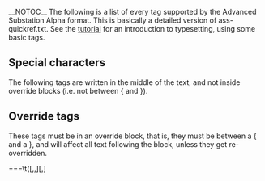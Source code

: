 __NOTOC__
The following is a list of every tag supported by the Advanced Substation Alpha format. This is basically a detailed version of ass-quickref.txt. See the [[Typesetting Tutorial|tutorial]] for an introduction to typesetting, using some basic tags.

==Special characters==
The following tags are written in the middle of the text, and not inside override blocks (i.e. not between { and }).

{{TagDefBox|name=Soft line break
|usage=\n|desc=
Insert a forced line break, but only when in wrapping mode 2. (See [[#Wrap style|the \q tag]].) Note that this is a lowercase n.

In all other wrapping modes, this is replaced by a regular space.}}

{{TagDefBox|name=Hard line break
|usage=\N|desc=
Insert a forced line break, regardless of wrapping mode. Note that this is an uppercase N.}}

{{TagDefBox|name=Hard space
|usage=\h|desc=
Insert a non-breaking "hard" space. The line will never break automatically right before or after a hard space, and hard spaces are not folded when they appear at the start or end of a displayed line.}}

==Override tags==
These tags must be in an override block, that is, they must be between a { and a }, and will affect all text following the block, unless they get re-overridden.

{{TagDefBox|name=Italics
|usage=\i1<br>\i0|desc=
Switch ''italics'' text on or off. Use <code>\i1</code> to enable italics for the following text and <code>\i0</code> to disable italics again.}}

{{TagDefBox|name=Bold
|usage=\b1<br>\b0<br>\b<i><weight></i>|desc=
Switch '''boldface''' text on or off. Use <code>\b1</code> to enable boldface for the following text and <code>\b0</code> to disable boldface again.

The <code>\b<i><weight></i></code> form allows you to specify an explicit weight to use. Note that most fonts only support one or two weights so you rarely need to use this. Font weights are multiples of 100, such that 100 is the lowest, 400 is "normal", 700 is "bold" and 900 is the heaviest.}}

{{TagDefBox|name=Underline
|usage=\u1<br>\u0|desc=
Switch <u>underlined</u> text on or off. Use <code>\u1</code> to enable underlining for the following text and <code>\u0</code> to disable underlining again.}}

{{TagDefBox|name=Strikeout
|usage=\s1<br>\s0|desc=
Switch <s>striked out</s> text on or off. Use <code>\s1</code> to enable strikeout for the following text and <code>\s0</code> to disable strikeout again.}}

{{TagDefBox|name=Border size
|usage=\bord<i><size></i>|desc=
Change the width of the border around the text. Set the size to 0 (zero) to disable the border entirely.

If "scale border and shadow" (see [[Properties|script properties]]) is enabled, the value is given in script resolution pixels, otherwise it is given in video resolution pixels (which means the border thickness will vary depending on the resolution of the video on which the subtitles are rendered.)

The value is not limited to whole integer pixels, it can have decimal places.

{{Examplebox|<pre>\bord0</pre>
Disable border entirely.}}
{{Examplebox|<pre>bord3.7</pre>
Set the border width to 3.7 pixels}}
}}

{{TagDefBox|name=Border size (extended)
|usage=\xbord<i><size></i><br>\ybord<i><size></i>|desc=
:''These tags are only available in VSFilter 2.39 and later, and might not be safe for softsubbing.''

Use the <code>\xbord</code> <code>\ybord</code> tags to set the border size in X and Y direction separately. This can be useful for correcting the border size for anamorphic rendering of subtitles.

Note that if you use <code>\bord</code> after <code>\xbord</code> or <code>\ybord</code> on a line, it will override both of them.

You can set the border width to 0 (zero) in one of the directions to entirely disable border in that direction.}}

{{TagDefBox|name=Shadow distance
|usage=\shad<i><depth></i>|desc=
Set the distance from the text to position the shadow. Set the depth to 0 (zero) to disable shadow entirely. Works similar to [[#Border size|\bord]].

The shadow distance can not be negative with this tag.}}

{{TagDefBox|name=Shadow distance (extended)
|usage=\xshad<i><depth></i><br>\yshad<i><depth></i>|desc=
:''These tags are only available in VSFilter 2.39 and later, and might not be safe for softsubbing.''

Set the distance from the text to position the shadow at, with X and Y position set separately. Shadow is only disabled if both X and Y distance is 0.

Note that you can set the distance negative with these tags to position the shadow to the top or left of the text.}}

{{TagDefBox|name=Blur edges
|usage=\be0<br>\be1<br>\be<i><strength></i>|desc=
:''The <code>\be<i><strength></i></code> version is only available in VSFilter 2.39 and later and might not be safe for softsubbing.''

Enable or disable a subtle softening-effect for the edges of the text. The effect isn't always very visible, but it can in some cases make the text look better. It is usually more visible at smaller text sizes.

Be aware that this tag blurs the ''edges'' of the text, not everything. This means that if the text has a border (set with [[#Border width|\bord]]) the border will be blurred, but if there is no border, the main text will be blurred instead.

In the extended version, ''strength'' is the number of times to apply the regular effect. Note that at high values the effect de-generates into nothingness, and generally isn't very useful. The ''strength'' must be an integer number.}}

{{TagDefBox|name=Blur edges (gaussian kernel)
|usage=\blur<i><strength></i>|desc=
:''This tag is only available in VSFilter 2.39 and later, and might not be safe for softsubbing.''

In general, this has the same function as the [[#Blur edges|\be]] tag, but uses a more advanced algorithm that looks better at high strengths. Unlike <code>\be</code>, the ''strength'' can be non-integer here. Set ''strength'' to 0 (zero) to disable the effect. Be careful, setting ''strength'' too high can take a lot of CPU time to render.

Be aware that this tag blurs the ''edges'' of the text, not everything. This means that if the text has a border (set with [[#Border width|\bord]]) the border will be blurred, but if there is no border, the main text will be blurred instead.}}

{{TagDefBox|name=Font name
|usage=\fn<i><name></i>|desc=
Set the font face to use for the following text. There should be no space between <code>\fn</code> and the font name, and you should not put parentheses or similar around the font name either.

{{Examplebox|<pre>\fnArial</pre>
The text following this tag will be in Arial font.}}
{{Examplebox|<pre>\fnTimes New Roman</pre>
The text following this tag will be in Times New Roman font.}}
}}

{{TagDefBox|name=Font size
|usage=\fs<i><size></i>|desc=
Set the size of the font. The size specified is the height in script pixels, so at font size 40 one line of text is 40 pixels tall.

You can only specify integer font sizes.

{{Examplebox|<pre>\fs10</pre>
The following text will use a size 10 font.}}
}}

{{TagDefBox|name=Font scale
|usage=\fscx<i><scale></i><br>\fscy<i><scale></i>|desc=
Adjust the size of the text in X (<code>\fscx</code> or Y (<code>\fscy</code>) direction. The ''scale'' given is in percent, so 100 means "original size".

This is not the same as setting the font size, as setting the size is subject to [http://en.wikipedia.org/wiki/Font_hinting font hinting] while scaling the text modifies the text shape after hinting.

These tags also affect [[#Vector drawings|vector drawings]].

You can use font scaling to correct for anamorphic rendering and to specify text size more precisely than with [[#Font size|\fs]].

{{Examplebox|<pre>\fscx150</pre>
Make the text 50% wider than normal.}}
{{Examplebox|<pre>\fscy50</pre>
Make the text half height.}}
{{Examplebox|<pre>\fscx200\fscy200</pre>
Make the text double size.}}
}}

{{TagDefBox|name=Letter spacing
|usage=\fsp<i><spacing></i>|desc=
Changes the spacing between the individual letters in the text. You can use this to spread the text more out visually. The ''spacing'' is given in script resolution pixels.}}

{{TagDefBox|name=Text rotation
|usage=\frx<i><amount></i><br>\fry<i><amount></i><br>\frz<i><amount></i><br>\fr<i><amount></i>|desc=
Rotates the text along the X, Y or Z axis. The <code>\fr</code> tag is a shortcut for <code>\frz</code>.

* The '''X axis''' runs horizontally on the screen. Rotating on it (with positive values) causes an effect where the top of the text moves farther "into" the screen while the bottom moves "out" of the screen.
* The '''Y axis''' runs vertically on the screen. Rotating on it (with positive values) causes the text to rotate so that the left moves "outside" the screen, when the right moves "into" the screen.
* The '''Z'''axis runs perpendicular to the screen. Rotating on it (with positive values) causes the text to rotate in 2D, counterclockwise (as standard for degrees).

The rotation ''amount'' is given in mathematical degrees, such that 360 degrees is a full rotation, and rotating any multiple of 360 is the same as not rotating. It is legal to specify negative rotation amounts, as well as amounts larger than 360 degrees.

The rotation is performed around the subtitle line origin point, this is described with the [[#Rotation origin|\org]] tag.

These tags also affect [[#Vector drawings|vector drawings]].

{{Examplebox|<pre>\frx45</pre>
Rotate the text 45 degrees on the X axis.}}
{{Examplebox|<pre>\fry-45</pre>
Rotate the text 45 degrees in opposite direction on the Y axis.}}
{{Examplebox|<pre>\frz180</pre>
Rotate the text 180 degrees on the Z axis, making it upside-down.}}
{{Examplebox|The following two rotations produce the same result:
<pre>\frz-30
\frz330</pre>
This is because 330 degrees is 30 degrees less than a full rotation of 360 degrees.}}
{{Examplebox|<pre>\t(\frz3600)</pre>
Perform an animation where the text performs 10 full revolutions on the Z axis. Also see the [[#Animated transform|\t]] tag.}}
{{Examplebox|The following screenshots illustrate the effect of rotating on the different axes:<br>
[[Image:fr_sample01.jpg]]<br>[[Image:fr_sample02.jpg]]<br>[[Image:fr_sample03.jpg]]}}
}}

{{TagDefBox|name=Text shearing
|usage=\fax<i><factor></i><br>\fay<i><factor></i>|desc=
:''These tags are only available in VSFilter 2.39 and later, and might not be safe for softsubbing.''

Perform a shearing (perspective distortion) transformation of the text. A ''factor'' of 0 (zero) means no distortion.

Usually ''factor'' will be a small number, not larger than 2 as that creates a very strong distortion.

Shearing is performed after rotation, on the rotated coordinates. The coordinate system used for shearing is not affected by the [[#Rotation origin|rotation origin]].

{{todo|We need a screenshot illustrating the effect.}}
}}

{{TagDefBox|name=Font encoding
|usage=\fe<i><id></i>|desc=
Set the Windows font encoding used to select the font mapping table used to translate Unicode codepoints to glyph indices in the font. For some fonts without a Unicode mapping table this might be required to get text in certain languages to work. For fonts that do have a Unicode mapping table, it might be used to pick regional variations, such as picking the correct glyph for a Han ideogram that is different in Simplified Chinese, Traditional Chinese, Japanese and Korean.

Some common font encoding ID's are:

* 0 - ANSI, Windows CP-1252 for Western-European languages.
* 1 - Default, depends on the configuration of the user's system, but also allows the font sub-system to dynamically pick a different mapping table in some circumstances.
{{todo|Is that really correct?}}
* 2 - Symbol, codepoints in the 0-255 range are translated to per-font defined symbol glyphs, this is used for fonts such as Wingdings.
* 128 - Shift-JIS, used for Japanese.
* 129 and 130, respectively Hangeul and Johab, two encoding schemes for Korean.
* 134 - GB2312, used for Simplified Chinese.
* 136 - BIG5, used for Traditional Chinese.
* 162 - Turkish.
* 163 - Vietnamese.
* 177 - Hebrew.
* 178 - Arabic.

A more complete list can be seen the [[Styles#The style editor|style editor]] dialog box.

In ASS files stored in non-Unicode encodings, this tag also affects what codepage the text following it should be interpreted in. Aegisub doesn't support this use and some renderers might not support it either, it is recommended you do not rely on this and instead always store your files in a Unicode encoding. (Aegisub stores files in Unicode UTF-8 by default.}}

{{TagDefBox|name=Set color
|usage=\c&H<i><bb><gg><rr></i>&<br>\1c&H<i><bb><gg><rr></i>&<br>\2c&H<i><bb><gg><rr></i>&<br>\3c&H<i><bb><gg><rr></i>&<br>\4c&H<i><bb><gg><rr></i>&|desc=
Set the color of the following text. The <code>\c</code> tag is an abbreviation of <code>\1c</code>.

* <code>\1c</code> sets the primary fill color.
* <code>\2c</code> sets the secondary fill color, this is only used for pre-highlight in standard karaoke.
* <code>\3c</code> sets the border color.
* <code>\4c</code> sets the shadow color.

The color codes are given in [http://en.wikipedia.org/wiki/Hexadecimal hexadecimal] in Blue Green Red order. Note that this is the opposite order of eg. HTML color codes. Color codes must always start with <code>&H</code> and end with <code>&</code>.

The Pick Color toolbar buttons [[Image:pick-color-toolbar-buttons.png]] can assist in picking colors and entering the color codes.
}}

{{TagDefBox|name=Set alpha
|usage=\alpha&H<i><aa></i><br>\1a&H<i><aa></i><br>\2a&H<i><aa></i><br>\3a&H<i><aa></i><br>\4a&H<i><aa></i>|desc=
Set the alpha (transparency) of the text.

* <code>\alpha</code> sets the alpha of all components at once.
* <code>\1a</code> sets the primary fill alpha.
* <code>\2a</code> sets the secondary fill alpha, this is only used for pre-highlight in standard karaoke.
* <code>\3a</code> sets the border alpha.
* <code>\4a</code> sets the shadow alpha.

An alpha of 00 (zero) means opaque/fully visible, and an alpha of FF (ie. 255 in decimal) is fully transparent/invisible.

{{Examplebox|<pre>\alpha&H80&</pre>
Set the alpha of all components to hexadecimal 80, decimal 128, making the text 50% transparent in general.}}
{{Examplebox|<pre>\1a&HFF&</pre>
Set the primary fill alpha to hexadecimal FF, decimal 255, making it invisible and effectively leaving only the border and shadow.}}
}}

{{TagDefBox|name=Line alignment
|usage=\an<i><pos></i>|desc=
Specify the alignment of the line. The alignment specifies the position of the line when no [[#Set position|position override]] or [[#Movement|movement]] is in effect, and otherwise specifies the anchor point of positioning.

The <code>\an</code> tag uses "numpad" values for the ''pos'', ie. the alignment values correspond to the positions of the digits on the numeric keypad on a regular keyboard:

* 1: Bottom left
* 2: Bottom center
* 3: Bottom right
* 4: Middle left
* 5: Middle center
* 6: Middle right
* 7: Top left
* 8: Top center
* 9: Top right
}}

{{TagDefBox|name=Line alignment (legacy)
|usage=\a<i><pos></i>|desc=
Specify the alignment of the line using legacy alignment codes from SubStation Alpha.

Calculate ''pos'' as follows: Use 1 for left-alignment, 2 for center alignment and 3 for right-alignment. If you want sub-titles you're done. To get top-titles, add 4 to the number, to get mid-titles add 8 to the number:

* 1: Bottom left
* 2: Bottom center
* 3: Bottom right
* 5: Top left
* 6: Top center
* 7: Top right
* 9: Middle left
* 10: Middle center
* 11: Middle right
}}

{{TagDefBox|name=Karaoke effect
|usage=\k<i><duration></i><br>\K<i><duration></i><br>\kf<i><duration></i><br>\ko<i><duration></i>|desc=
:''Please note that these tags alone only create some very specific effects and all other effects are created with a combination of multiple different tags.''

The <code>\k</code> family of tags mark up subtitles for karaoke effects by specifying the duration of each syllable. You place a <code>\k</code> tag before each syllable in the line.

The ''duration'' is given in centiseconds, ie. a ''duration'' of 100 is equivalent to 1 second. You generally don't enter <code>\k</code> tags manually but rather use karaoke timing tools such as [[Tutorials#Karaoke Timing|Aegisub's karaoke mode]].

The different <code>\k</code> tags create various effects:

* <code>\k</code>: Before highlight, the syllable is filled with the secondary color and alpha. When the syllable starts, the fill is instantly changed to use primary color and alpha.
* <code>\K</code> and <code>\kf</code>: These two are identical. Note that <code>\K</code> is an uppercase K and is different from lowercase <code>\k</code>. The syllable fill starts out secondary color, when the syllable starts, the fill changes from secondary to primary with a sweep from left to right, so the sweep ends when the syllable time is over.
* <code>\ko</code>: Similar to <code>\k</code>, except that before highlight, the border/outline of the syllable is removed, and appears instantly when the syllable starts.

''Note: There is an additional karaoke tag, <code>\kt</code>, which is very different from the other ones. Aegisub does not support that tag and so it is not documented.''
}}

{{TagDefBox|name=Wrap style
|usage=\q<i><style></i>|desc=
Determine how line breaking is applied to the subtitle line. The following ''style''s are available:

* 0: Smart wrapping, make each line approximately equally long, but top line wider when equal width is impossible. Only <code>\N</code> forces line breaks.
* 1: End-of-line wrapping, fill as much text in a line as possible, then break to next line. Only <code>\N</code> forces line breaks.
* 2: No word wrapping, wide lines will extend beyound the edges of the screen. Both <code>\n</code> and <code>\N</code> force line breaks.
* 3: Smart wrapping, similar to style 0, but bottom lines are made wider.
}}

{{TagDefBox|name=Reset style
|usage=\r<br>\r<i><style></i>|desc=
Reset the style. This cancels all style overrides in effect, including [[#Animated transform|animations]], for all following text.

The first form that does not specify a ''style'' will reset to the style defined for the entire line, while the second form, that specifies the name of a ''style'', will reset the style to that specific style.

{{Examplebox|<pre>-Hey\N{\rAlternate}-Huh?\N{\r}-Who are you?</pre>
Assuming the current line style is "Default", this has first "Hey" in the Default style, then follows on next line "Huh?" in the style "Alternate", and on the third line the style is reset to "Default" for the "Who are you?" text.}}
}}

{{TagDefBox|name=Set position
|usage=\pos(<i><X></i>,<i><Y></i>)|desc=
Set the position of the line. The ''X'' and ''Y'' coordinates must be integers and are given in the script resolution coordinate system. The meaning of ''X'' and ''Y'' changes slightly depending on [[#Line alignment|alignment]].

:''In VSFilter 2.39 and later, you can use non-integer numbers for coordinates. Note that this might not be safe for softsubbing.''

The alignment of the subtitle line is used as anchor point for the position, eg. when you have a line with alignment top-left, the top-left corner of the subtitle is placed at the coordinates given to <code>\pos</code>, and for bottom-center alignment, the bottom center of the subtitle is placed at the coordinates given.

{{Examplebox|The following screenshots illustrate the way alignment affects positioning. The green cross marks the point (320,240) on the video.<br>
[[Image:pos_sample01.jpg]]<br>[[Image:pos_sample02.jpg]]<br>[[Image:pos_sample03.jpg]]}}
}}

{{TagDefBox|name=Movement
|usage=\move(<i><x1></i>,<i><y1></i>,<i><x2></i>,<i><y2></i>)<br>\move(<i><x1></i>,<i><y1></i>,<i><x2></i>,<i><y2></i>,<i><t1></i>,<i><t2></i>)|desc=
The <code>\move</code> tag works similar to [[#Set position|<code>\pos</code>]] in that it positions the subtitle line, the difference is that <code>\move</code> makes the subtitle move.

The two versions of <code>\move</code> differ in that one makes the movement occur over the entire duration of the subtitle, while on the other you specify the time over which the movement occurs.

The coordinates ''x1'', ''y1'', ''x2'' and ''y2'' are given in the script resolution coordinate system, like <code>\pos</code>. The subtitle starts out at point (''x1'',''y1'') and moves with constant speed so it ends up at (''x2'',''y2''). [[#Line alignment|Alignment]] influences movement coordinates the same way as it influences <code>\pos</code> coordinates.

:''In VSFilter 2.39 and later, you can use non-integer numbers for the X and Y coordinates. Note that this might not be safe for softsubbing.''

In the second version, the times ''t1'' and ''t2'' are given in milliseconds, ie. one thousandth of a second, and are relative to the start time of the subtitle. For example, a ''t1'' value of 1500 means that the movement begins 1.5 seconds (one and a half second) after the line has appeared on screen. When you specify times for the movement, the position of the subtitle is as follows:

# Before ''t1'', the subtitle is stationary at point (''x1'',''y1'').
# Between ''t1'' and ''t2'', the subtitle moves with constant speed from (''x1'',''y1'') to (''x2'',''y2'').
# After ''t2'' the subtitle is stationary at point (''x2'',''y2'').

Note that it is legal to have ''t1'' and ''t2'' specify times greater than the duration of the line, but it might not be very useful to do so. Specifying both ''t1'' and ''t2'' as 0 (zero) is the same as using the first version of <code>\move</code>, ie. the movement will occur from the start time of the line to the end time of the line.

There are some things '''<code>\move</code> can not do''':
* Non-constant-speed movement is not possible. The movement can not, for example, start out slow and end fast.
* There can only be one positioning or movement tag in a line. Putting both a <code>\pos</code> and a <code>\move</code> tag in a line will not work. It will also not work to put two or more <code>\move</code> tags in a single line.
If you need to do do any of those two you will need to split the movement into segments that are done on separate subtitle lines. (How to do this is outside the scope of this page.)

{{Examplebox|<pre>\move(100,150,300,350)</pre>
When the line appears on screen, the subtitle is at (100,150). While the subtitle is displayed, it moves at constant speed such that it will arrive at point (300,350) at the same time it disappears.}}
{{Examplebox|<pre>\move(100,150,300,350,500,1500)</pre>
The line appears at (100,150). After the line has been displayed for half a second (500 milliseconds) it begins moving towards (300,350) such that it will arrive at the point a second and a half (1500 milliseconds) after the line first appeared on screen.}}
}}

{{TagDefBox|name=Rotation origin
|usage=\org(<i><X></i>,<i><Y></i>)|desc=
Set the origin point used for [[#Text rotation|rotation]]. This affects all rotations of the line. The ''X'' and ''Y'' coordinates are given in integer script resolution pixels.

When there is no <code>\org</code> tag in a line, the rotation origin is implicitly the same as the [[#Set position|position anchor point]]. This means that the rotation origin will move if the line moves and there is no origin set with <code>\org</code>. Note that you can ''not'' animate the <code>\org</code> tag, you are limited to a fixed origin if you use it.

If the rotation origin is placed on the vanishing point in a 3D scene, 3D rotations of subtitle line will produce the correct perspective to match the scene.

There can be at most one <code>\org</code> tag in a single line, if you put more than one in a single line, only the first is used.

{{Examplebox|<pre>\org(320,240)</pre>
Fix the rotation origin at point (320,240).}}
{{Examplebox|<pre>\org(10000,0)</pre>
Placing the rotation origin at a far away point allows you to use slight <code>\frz</code> rotations to produce "jumping" effects; the text will move up or down without seeming to rotate.}}
}}

{{TagDefBox|name=Fade
|usage=\fad(<i><fadein></i>,<i><fadeout></i>)|desc=
Produce a fade-in and fade-out effect. The ''fadein'' and ''fadeout'' times are given in milliseconds, ie. 1000 means one second. You can specify ''fadein'' or ''fadeout'' as 0 (zero) to not have any fade effect on that end.

Adding a fade effect does not extend the duration of the line, rather the start or end of the line's display time is used for the fade effect. For this reason, you should be careful that ''fadein''+''fadeout'' is not greater than the duration of the line. For example, for a line displayed for 4 seconds, the sum of ''fadein''+''fadeout'' should not be greater than 4000.

{{Examplebox|<pre>\fad(1200,250)</pre>
Fade in the line in the first 1.2 seconds it is to be displayed, and fade it out for the last one quarter second it is displayed.}}
}}

{{TagDefBox|name=Fade (complex)
|usage=\fade(<i><a1></i>,<i><a2></i>,<i><a3></i>,<i><t1></i>,<i><t2></i>,<i><t3></i>,<i><t4></i>)|desc=
Perform a five-part fade using three alpha values ''a1'', ''a2'' and ''a3'' and four times ''t1'', ''t2'', ''t3'' and ''t4''.

The alpha values are given in ''decimal'' and are between 0 and 255, with 0 being fully visible and 255 being invisible. The time values are given in milliseconds after the start of the line. All seven parameters are required. (For most common fade effects the <code>[[#Fade|\fad]]</code> tag works fine.)

* Before ''t1'', the line has alpha ''a1''.
* Between ''t1'' and ''t2'' the line fades from alpha ''a1'' to alpha ''a2''.
* Between ''t2'' and ''t3'' the line has alpha ''a2'' constantly.
* Between ''t3'' and ''t4'' the line fades from alpha ''a2'' to alpha ''a3''.
* After ''t4'' the line has alpha ''a3''.

{{Examplebox|<pre>\fade(255,32,224,0,500,2000,2200)</pre>
Starts invisible, fades to almost totally opaque, then fades to almost totally invisible. First fade starts when the line starts and lasts 500 milliseconds. Second fade starts 1500 milliseconds later, and lasts 200 milliseconds.}}
}}

===\t([<t1>,<t2>,][<accel>,]<style modifiers>) - Transform===
This is perhaps the most powerful override tag available. It does nothing by itself; instead, it animates (transforms) other tags. The animation will start at t1 milliseconds and end at t2 milliseconds, in much the same way as [[#\move(<x1>,<y1>,<x2>,<y2>%5b,<t1>,<t2>%5d) - Move|\move]]. If either of those parameters are omitted or zero, then start and end of the line respectively are assumed, as with \move.

The optional acceleration parameter allows the transformation to be non-linear. Think of it as the exponent on a x^n. Acceleration = 1 is linear. Acceleration between 0 and 1 starts fast and ends slow. Acceleration larger than 1 starts slower and ends fast.

The following tags are supported by \t:
*\c
*\1-4c
*\alpha
*\1-4a
*\fs
*\fr
*\frx
*\fry
*\frz
*\fscx
*\fscy
*\fsp
*\bord
*\shad
*\clip (rectangle version only).
In VSFilter '''2.39 or later''' the following tags are also supported by \t, in addition to the ones listed above:
*\be
*\blur
*\fax
*\fay
*\xbord
*\ybord
*\xshad
*\yshad
*\iclip (rectangle version only)

e.g.:
 {\c&H0000FF&\t(\c&HFF0000)}Hello!
(Starts text at a red colour and fades it to blue)
 {\an5\t(0,5000,\frz3600)}Woo!
(Makes the text rotate 10 times, counterclockwise, lasting for 5 seconds)
 {\an5\t(0,5000,0.5,\frz3600)}Woo!
(Same as before, but it will start fast and slow down, still doing the 10 rotations in 5 seconds)
 {\an5\fscx0\fscy0\t(0,500,\fscx100\fscy100)}
(Text starts at zero size, ie. invisible, then grows to 100% size in both X and Y direction.)

===\[i]clip(<x1>,<y1>,<x2>,<y2>) - Set clipping rectangle===
This sets the clipping rectangle of the text, so that it will ''only'' be drawn ''inside'' this rectangle. For example, if you had a resolution of 640x480 and set \clip(0,0,320,240), then text would only be drawn on top-left quadrant - anything outside it would be "clipped" and would be invisible. This tag is useful for when some object moves in front of text: you can use [[#\t(%5b<t1>,<t2>,%5d%5b<accel>,%5d<style modifiers>) - Transform|\t]] to animate the "window" where the text is visible.
e.g.:
 \clip(0,0,320,240)
(Areas of text will only be drawn if they are on top-left quadrant)
 \clip(100,300,540,480)
(Areas of text will only be drawn if they are on center-bottom)

Sample screenshot (with \clip(0,0,704,245) on a 704x480 video):

[[Image:clip_sample01.jpg]]

In VSFilter '''2.39 or later''' the variation \iclip is also available. It works the same way as the regular \clip() tag, except that the region you specify is hidden and everything else is shown; it's the opposite effect of \clip().

'''Note:''' If you use \iclip() anywhere in a line, all \clip tags in that line will also be treated as \iclip() tags, even if a \clip() tag comes before the first iclip() tag.

===\[i]clip([<scale>,]<drawings>) - Set clipping vector===
Same as before, but it uses drawing vectors instead of a rectangle. See the drawing section below for more information. Note that, unlike the previous tag, this may ''not'' be animated with [[#\t(%5b<t1>,<t2>,%5d%5b<accel>,%5d<style modifiers>) - Transform|\t]]. The optional scale argument is equivalent to the value passed to [[#\p<0/1/..> - Toggle drawing mode|\p]] on the drawing tag. On an unrelated note, this tag makes me wonder if Gabest was actively trying to prevent other people from writing ASS parsers by creating an overloaded tag.
e.g.:
 \clip(1,m 50 0 b 100 0 100 100 50 100 b 0 100 0 0 50 0)
(Limits clip to pseudo-circle defined)

In VSFilter '''2.39 or later''' the variation \iclip is also available. It works the same way as the regular \clip() tag, except that the region you specify is hidden and everything else is shown; it's the opposite effect of \clip().

'''Note:''' If you use \iclip() anywhere in a line, all \clip tags in that line will also be treated as \iclip() tags, even if a \clip() tag comes before the first iclip() tag.

'''Note:''' VSFilter 2.37 has known bugs with vector clipping. It is suggested you upgrade to 2.39 or later.

==Drawing tags==
Advanced Substation Alpha also supports some advanced drawing tags that allow you to draw with vectorial graphics. Certain familiarity with vectors and splines will make the understanding of this much simpler.

===\p<0/1/..> - Toggle drawing mode===
Setting this tag to 1 or above enables drawing mode. Text after this override block will then be interpreted as drawing instructions, and not as actually visible text. Setting this to zero disables drawing mode, restoring normal behavior. When turning on, the value might be any integer larger than zero, and will be interpreted as the scale, in 2^(value-1) mode. This is done to allow sub-pixel accuracy.
e.g.:
 \p1
(Enables drawing with normal coordinates)
 \p0
(Disables drawing)
 \p2
(Enables drawing, and resolution is doubled. So drawing to 200,200 will actually draw to 100,100)
 \p4
(Enables drawing, and resolution is 8x larger (2^(4-1)). So drawing to 400,400 will actually draw to 50,50)

===\pbo<y> - Baseline offset===
Defines baseline offset for drawing. This is basically an Y offset to all coordinates.
e.g.:
 \pbo-50
(Draws everything 50 pixels above specified)
 \pbo100
(Draws everything 100 pixels below specified)

==Drawing commands==
These commands should appear either in a \clip tag (vectorial overload) or between \p# and \p0, outside override blocks.
For example (taken straight from the ASS specs):
*Square:
 {\p1}m 0 0 l 100 0 100 100 0 100{\p0}
*Rounded square:
 {\p1}m 0 0 s 100 0 100 100 0 100 c{\p0}
:(c equals to "p 0 0 100 0 100 100" in this case)
*Circle (almost):
 {\p1}m 50 0 b 100 0 100 100 50 100 b 0 100 0 0 50 0{\p0}
:(note that the 2nd 'b' is optional here)

Drawing commands use the primary color for fill and outline color for borders. They also display shadow. The idea of drawing vectors is that there is an invisible "cursor" (think of it as the mouse pointer in a drawing program, or as a pen moving through the image) on the video frame, and you tell it to move to other positions. As it moves, it draws on the area behind it, and when you close the line formed, it fills it with the primary color.

===m <x> <y> - Move===
Moves the cursor to x,y. If you have an unclosed shape, it will automatically be closed, as the program assumes that you are now drawing a new, independent shape. All drawing routines must start with this command.

===n <x> <y> - Move (no closing)===
Moves the cursor to x,y, without closing the current shape.

===l <x> <y> - Line===
Draws a line from the current cursor position to x,y, and moves the cursor there afterwards.

===b <x1> <y1> <x2> <y2> <x3> <y3> - Cubic Bézier curve===
Draws a cubic (3rd degree) Bézier curve to point 3, using 1 and 2 as the control points. Check the [http://en.wikipedia.org/wiki/B%C3%A9zier_curve article on Wikipedia] for more information about Bézier curves. In this picture taken from that article, P0 is the cursor position, P1 is x1,y1, P2 is x2,y2 and P3 is x3,y3:<br>
[[Image:Bezier.png]]<br>
Note that the curve begins at P0, heads towards P1, then arrives at P3 coming from P2's direction.

===s <x1> <y1> <x2> <y2> <x3> <y3> .. <xN> <yN> - Cubic b-spline===
Draws a cubic (3rd degree) uniform b-spline to point N. This must contain at least 3 coordinates (and is, in that case, the same as b). This basically lets you chain several cubic Bézier curves together. Check this other article on Wikipedia for more information.

===p <x> <y> - Extend b-spline===
Extends the b-spline to x,y. This is essentially the same as adding another pair of coordinates at the end of s.

===c - Close b-spline===
Closes the b-spline.